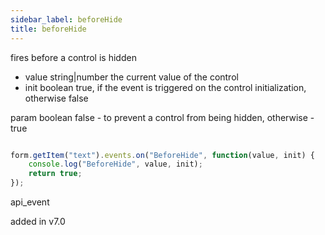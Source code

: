 ```yaml
---
sidebar_label: beforeHide
title: beforeHide
---
```



          


<Short>
 fires before a control is hidden
 


</Short>



- value     string|number     the current value of the control
- init      boolean     true, if the event is triggered on the control initialization, otherwise false


param   boolean     false - to prevent a control from being hidden, otherwise - true


~~~js

form.getItem("text").events.on("BeforeHide", function(value, init) {
    console.log("BeforeHide", value, init);
    return true;
});


~~~
 api_event

<Descr>



</Descr>


 added in v7.0
